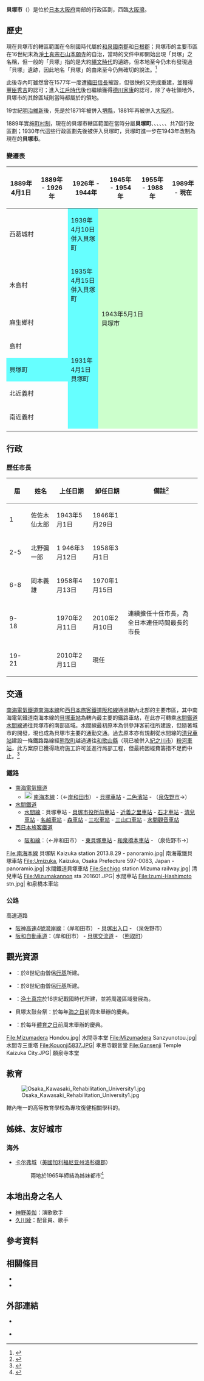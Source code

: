 {{日本都市
| 自治體名=貝塚市
| 圖像=[[File:Mizumadera_Sanzyunotou.jpg|240px]]
| 圖像說明=[[水間寺|水間寺]]（[[新西國三十三箇所|新西國三十三箇所]]第4號）
| 市章=[[File:Symbol_of_Kaizuka,_Osaka.svg|100px]]
| 日文原名=貝塚市
| 平假名=かいづかし
| 羅馬字拼音=Kaizuka-shi
| 都道府縣=大阪府
| 支廳=
| 編號=27208-6
| 面積=43.96
| 邊界未定=
| 人口=87,731<ref>{{Cite web| url=http://www.city.kaizuka.lg.jp/| title=貝塚市的人口| publisher=貝塚市政府| accessdate=2018-04-01| language=ja| archive-date=2007-02-05| archive-url=https://web.archive.org/web/20070205090159/http://www.city.kaizuka.lg.jp/| dead-url=no}}</ref>
| 統計時間=2017年3月1日
| 自治體=[[岸和田市|岸和田市]]、[[泉佐野市|泉佐野市]]、[[熊取町|熊取町]]<br />'''[[和歌山縣|和歌山縣]]'''：[[紀之川市|紀之川市]]
| 樹=貝塚伊吹
| 花=大波斯菊
| 其他象徵物=
| 其他象徵=
| 市長={{tsl|ja|藤原龍男}}
| 卸任日期=2022年2月10日
| 郵遞區號=597-8585
| 所在地=貝塚市畠中一丁目17番1号
| 電話號碼=72-423-2151
| 外部連結=http://www.city.kaizuka.lg.jp/
| 地圖=[[File:Kaizuka_in_Osaka_Prefecture_Ja.svg|250px]]
| 註記=
}}
'''貝塚市'''（{{jpn|j=貝塚市|hg=かいづかし|rm=Kaizuka shi|f=y}}）是位於[[日本|日本]][[大阪府|大阪府]]南部的行政區劃，西臨[[大阪灣|大阪灣]]。

== 歷史 ==

現在貝塚市的轄區範圍在令制國時代屬於[[和泉國|和泉國]][[南郡_(日本)|南郡]]和[[日根郡|日根郡]]；貝塚市的主要市區在16世紀末為[[淨土真宗|淨土真宗]][[石山本願寺|石山本願寺]]的自治{{tsl|ja|寺内町|寺內町}}，當時的文件中即開始出現「貝塚」之名稱，但一般的「貝塚」指的是大約[[繩文時代|繩文時代]]的遺跡，但本地至今仍未有發現過「貝塚」遺跡，因此地名「貝塚」的由來至今仍無確切的說法。<ref>{{Cite web| url=http://www.city.kaizuka.lg.jp/machi/kaizuka.html| title=關於貝塚市| date=2013-08-20| publisher=貝塚市政府| accessdate=2018-04-01| language=ja| archive-url=https://www.webcitation.org/67UDCKvkA?url=http://www.city.kaizuka.lg.jp/machi/kaizuka.html| archive-date=2012-05-07| dead-url=yes}}</ref>

此後寺內町雖然曾在1577年一度遭[[織田信長|織田信長]]摧毀，但很快的又完成重建，並獲得[[豐臣秀吉|豐臣秀吉]]的認可；進入[[江戶時代|江戶時代]]後也繼續獲得[[德川家康|德川家康]]的認可，除了寺社領地外，貝塚市的其餘區域則當時都屬於{{tsl|ja|岸和田藩}}的領地。

19世紀[[明治維新|明治維新]]後，先是於1871年被併入[[堺縣|堺縣]]，1881年再被併入[[大阪府|大阪府]]。

1889年實施[[町村制|町村制]]，現在的貝塚市轄區範圍在當時分屬'''貝塚町'''、{{tsl|ja|木島村 (大阪府)|木島村 (大阪府)|木島村}}、{{Tsl|ja|西葛城村}}、{{Tsl|ja|麻生郷村|麻生鄉村}}、{{Tsl|ja|島村 (大阪府)|島村 (大阪府)|島村}}、{{Tsl|ja|北近義村}}、{{Tsl|ja|南近義村}}共7個行政區劃；1930年代這些行政區劃先後被併入貝塚町，貝塚町進一步在1943年改制為現在的'''貝塚市'''。

=== 變遷表 ===

{|class="wikitable" style="font-size:x-small;"
! 1889年4月1日
! 1889年 - 1926年
! colspan=2 | 1926年 - 1944年
! 1945年 - 1954年
! 1955年 - 1988年
! 1989年 - 現在
! 現在
|-
| colspan=2 | 西葛城村
| style="background-color:#66FFFF;" | 1939年4月10日<br />併入貝塚町
| rowspan=7 colspan=5 style="background-color:#CCFFCC;" | 1943年5月1日<br />貝塚市
|-
| colspan=2 | 木島村
| style="background-color:#66FFFF;" | 1935年4月15日<br />併入貝塚町
|-
| colspan=2 | 麻生鄉村
| rowspan=5 style="background-color:#66FFFF;" | 1931年4月1日<Br />貝塚町
|-
| colspan=2 | 島村
|-
| colspan=2 style="background-color:#66ffff;" | 貝塚町
|-
| colspan=2 | 北近義村
|-
| colspan=2 | 南近義村
|-
|}

== 行政 ==
=== 歷任市長 ===

{| class="wikitable"
! 屆 !! 姓名 !! 上任日期 !! 卸任日期 !! 備註<ref>{{Cite web| url=http://www.city.kaizuka.lg.jp/shicho/rekidaisityou.html| title=歴代市長| date=2014-02-11| language=ja| publisher=貝塚市政府| accessdate=2018-04-02| archive-date=2020-08-12| archive-url=https://web.archive.org/web/20200812201949/https://www.city.kaizuka.lg.jp/shicho/rekidaisityou.html| dead-url=no}}</ref>
|-
| 1 || 佐佐木仙太郎 || 1943年5月1日 || 1946年1月29日 ||
|-
| 2-5 || 北野彌一郎 ||1 946年3月12日 || 1958年3月1日 ||
|-
| 6-8 || 岡本義雄 || 1958年4月13日 || 1970年1月15日 ||
|-
| 9-18 || {{tsl|ja|吉道勇}} || 1970年2月11日 || 2010年2月10日 || 連續擔任十任市長，為全日本連任時間最長的市長
|-
| 19-21 || {{Tsl|ja|藤原龍男}} || 2010年2月11日 || 現任 ||
|}

== 交通 ==

[[南海電氣鐵道|南海電氣鐵道]][[南海本線|南海本線]]和[[西日本旅客鐵道|西日本旅客鐵道]][[阪和線|阪和線]]通過轄內北部的主要市區，其中南海電氣鐵道南海本線的[[貝塚車站_(大阪府)|貝塚車站]]為轄內最主要的鐵路車站，在此亦可轉乘[[水間鐵道|水間鐵道]][[水間線|水間線]]通往貝塚市的南部區域。水間線最初原本為供參拜客前往{{tsl|ja|水間寺}}所建設，但隨著城市的開發，現也成為貝塚市主要的通勤交通。過去原本亦有規劃從水間線的[[清兒車站|清兒車站]]建設一條鐵路路線經[[熊取町|熊取町]]越過{{tsl|ja|和泉山脈}}通往[[和歌山縣|和歌山縣]]{{tsl|ja|粉河町}}（現已被併入[[紀之川市|紀之川市]]）[[粉河車站|粉河車站]]，此方案原已獲得政府施工許可並進行局部工程，但最終因經費籌措不足而中止。<ref>{{Cite web| archive-url=https://web.archive.org/web/20201123131349/http://www.eonet.ne.jp/~kiseiline/kisen1.html| dead-url=no}}</ref>

=== 鐵路 ===
* [[南海電氣鐵道|南海電氣鐵道]]
** [[File:Nankai_mainline_symbol.svg|20px]] [[南海本線|南海本線]]：（←[[岸和田市|岸和田市]]） - [[貝塚車站_(大阪府)|貝塚車站]] - [[二色濱站|二色濱站]] - （[[泉佐野市|泉佐野市]]→）
* [[水間鐵道|水間鐵道]]
** [[水間線|水間線]]：貝塚車站 - [[貝塚市役所前車站|貝塚市役所前車站]] - [[近義之里車站|近義之里車站]] - [[石才車站|石才車站]] - [[清兒車站|清兒車站]] - [[名越車站|名越車站]] - [[森車站_(大阪府)|森車站]] - [[三松車站_(大阪府)|三松車站]] - [[三山口車站|三山口車站]] - [[水間觀音車站|水間觀音車站]]
* [[西日本旅客鐵道|西日本旅客鐵道]]
** {{JR西路線記號|K|R}} [[阪和線|阪和線]]：（←岸和田市） - [[東貝塚車站|東貝塚車站]] - [[和泉橋本車站|和泉橋本車站]] - （泉佐野市→）

<gallery widths=200px heights=200px>
File:南海本線 貝塚駅 Kaizuka station 2013.8.29 - panoramio.jpg| 南海電鐵貝塚車站
File:Umizuka, Kaizuka, Osaka Prefecture 597-0083, Japan - panoramio.jpg| 水間鐵道貝塚車站
File:Sechigo station Mizuma railway.jpg| 清兒車站
File:Mizumakannon sta 201601.JPG| 水間車站
File:Izumi-Hashimoto stn.jpg| 和泉橋本車站
</gallery>

=== 公路 ===
; 高速道路
* [[阪神高速4號灣岸線|阪神高速4號灣岸線]]：（岸和田市） - [[貝塚出入口_(大阪府)|貝塚出入口]] - （泉佐野市）
* [[阪和自動車道|阪和自動車道]]：（岸和田市） - [[貝塚交流道_(大阪府)|貝塚交流道]] - （[[熊取町|熊取町]]）

== 觀光資源 ==
* {{tsl|ja|水間寺}}：於8世紀由僧侶[[行基|行基]]所建。
* {{Tsl|ja|孝恩寺}}：於8世紀由僧侶[[行基|行基]]所建。
* {{Tsl|ja|願泉寺_(貝塚市)|願泉寺_(貝塚市)|願泉寺}}：[[浄土真宗|浄土真宗]]於16世紀戰國時代所建，並將周邊區域發展為{{Tsl|ja|寺内町|寺內町}}。
* 貝塚太鼓台祭：於每年[[海之日|海之日]]前周末舉辦的慶典。
* {{Tsl|ja|貝塚だんじり祭|貝塚山車祭}}：於每年[[體育之日|體育之日]]前周末舉辦的慶典。

<gallery widths=200px heights=200px>
File:Mizumadera Hondou.jpg| 水間寺本堂
File:Mizumadera Sanzyunotou.jpg| 水間寺三重塔
File:Kouonji5837.JPG| 孝恩寺觀音堂
File:Gansenji Temple Kaizuka City.JPG| 願泉寺本堂
</gallery>

== 教育 ==
[[File:Osaka_Kawasaki_Rehabilitation_University1.jpg|thumb]]

轄內唯一的高等教育學校為專攻復健相關學科的{{tsl|ja|大阪河崎リハビリテーション大学|大阪河崎復健大學}}。

== 姊妹、友好城市 ==
=== 海外 ===
* {{flagicon|USA}} [[卡尔弗城_(加利福尼亚州)|卡尔弗城]]（[[美國|美國]][[加利福尼亚州|加利福尼亚州]][[洛杉磯郡|洛杉磯郡]]）
*: 兩地於1965年締結為姊妹都市<ref>{{Cite web| url=http://www.city.kaizuka.lg.jp/machi/1236339435884.html| title=姉妹都市（米国カルバーシティ市）| date=2015-10-09| publisher=貝塚市政府| language=ja| accessdate=2018-04-01| archive-url=https://web.archive.org/web/20180402035453/http://www.city.kaizuka.lg.jp/machi/1236339435884.html| archive-date=2018-04-02| dead-url=yes}}</ref>

== 本地出身之名人 ==
* [[神野美伽|神野美伽]]：演歌歌手
* [[久川綾|久川綾]]：配音員、歌手

== 參考資料 ==
{{Reflist}}

== 相關條目 ==
{{Commonscat|Kaizuka, Osaka}}
* {{Tsl|ja|千石堀城}}
* {{tsl|ja|積善寺城}}

== 外部連結 ==
* {{Ja}} {{Facebook|city.kaizuka|貝塚市政府}}
* {{Ja}} {{youtube|user=CityKaizuka|貝塚市官方頻道}}

{{大阪府}}
{{Authority control}}